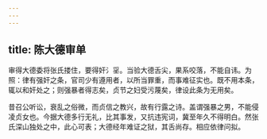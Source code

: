 ```yaml
---
---
---
```

title: 陈大德审单
---



审得大德委将张氏搂住，要得奸氵㸒。当验大德舌尖，果系咬落，不能自讳。为照：律有强奸之条，官司少有遵用者，以所当罪重，而事难征实也。既不用本条，辄以和奸处之；则强暴者得志矣，贞节之妇受污蔑矣，律设此条为无用矣。

昔召公听讼，衰乱之俗微，而贞信之教兴，故有行露之诗。盖谓强暴之男，不能侵凌贞女也。今据大德多行无礼，比其事发，又抗违宪词，冀至年久不得明白。然张氏深山独处之中，此心可表；大德经年难证之狱，其舌尚存。相应依律问拟。